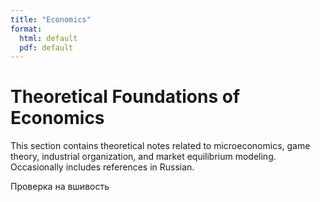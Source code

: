 ```yaml
---
title: "Economics"
format:
  html: default
  pdf: default
---
```


# Theoretical Foundations of Economics

This section contains theoretical notes related to microeconomics, game theory, industrial organization, and market equilibrium modeling. Occasionally includes references in Russian.


Проверка на вшивость